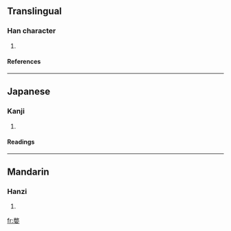 ==Translingual==
===Han character===
{{Han char|rn=38|rad=女|as=12|sn=15|four=9840<sub>4</sub>|canj=火大女 (FKV)}}
# {{defn|Han|sort=女12}}
====References====
{{Han ref|kx=0270.320|dkj=06698|hdz=21080.120|uh=5AF3|ud=23283|bh=E173|bd=57715}}
----
==Japanese==
===Kanji===
{{ja-kanji|grade=|rs=女12}}
# {{defn|Japanese}} 
====Readings====
{{ja-readings|on=[[へつ]] (hetsu), [[へち]] (hechi)|kun=[[おこる]] (okoru), [[かるいさま]] (karuisama)}}
----
==Mandarin==
===Hanzi===
{{cmn-hanzi|pin=[[piè]] ([[pie4]])|wg=p'ieh<sup>4</sup>}}
# {{defn|Mandarin}}

[[fr:嫳]]